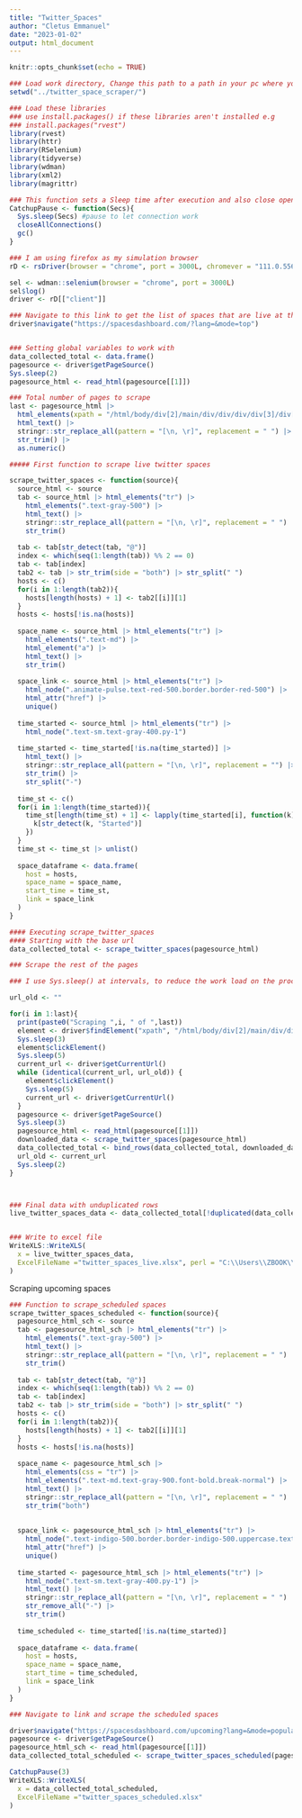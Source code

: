 ```yaml
---
title: "Twitter_Spaces"
author: "Cletus Emmanuel"
date: "2023-01-02"
output: html_document
---
```


```r
knitr::opts_chunk$set(echo = TRUE)
```

```r

### Load work directory, Change this path to a path in your pc where you want to save your files and work from
setwd("../twitter_space_scraper/")

### Load these libraries
### use install.packages() if these libraries aren't installed e.g
### install.packages("rvest")
library(rvest)
library(httr)
library(RSelenium)
library(tidyverse)
library(wdman)
library(xml2)
library(magrittr)

```


```r
### This function sets a Sleep time after execution and also close open connection
CatchupPause <- function(Secs){
  Sys.sleep(Secs) #pause to let connection work
  closeAllConnections()
  gc()
}
```



```r
### I am using firefox as my simulation browser 
rD <- rsDriver(browser = "chrome", port = 3000L, chromever = "111.0.5563.41")

sel <- wdman::selenium(browser = "chrome", port = 3000L)
sel$log()
driver <- rD[["client"]]

```


```r
### Navigate to this link to get the list of spaces that are live at the moment
driver$navigate("https://spacesdashboard.com/?lang=&mode=top")


### Setting global variables to work with
data_collected_total <- data.frame()
pagesource <- driver$getPageSource()
Sys.sleep(2)
pagesource_html <- read_html(pagesource[[1]])

### Total number of pages to scrape
last <- pagesource_html |> 
  html_elements(xpath = "/html/body/div[2]/main/div/div/div/div[3]/div[2]/div/nav/div[2]/div[2]/span/span[14]/button") |> 
  html_text() |> 
  stringr::str_replace_all(pattern = "[\n, \r]", replacement = " ") |> 
  str_trim() |> 
  as.numeric()

```

```r
##### First function to scrape live twitter spaces

scrape_twitter_spaces <- function(source){
  source_html <- source
  tab <- source_html |> html_elements("tr") |> 
    html_elements(".text-gray-500") |> 
    html_text() |> 
    stringr::str_replace_all(pattern = "[\n, \r]", replacement = " ") |> 
    str_trim()
  
  tab <- tab[str_detect(tab, "@")]
  index <- which(seq(1:length(tab)) %% 2 == 0)
  tab <- tab[index]
  tab2 <- tab |> str_trim(side = "both") |> str_split(" ")
  hosts <- c()
  for(i in 1:length(tab2)){
    hosts[length(hosts) + 1] <- tab2[[i]][1]
  }
  hosts <- hosts[!is.na(hosts)]
  
  space_name <- source_html |> html_elements("tr") |> 
    html_elements(".text-md") |> 
    html_element("a") |> 
    html_text() |> 
    str_trim()
  
  space_link <- source_html |> html_elements("tr") |> 
    html_node(".animate-pulse.text-red-500.border.border-red-500") |> 
    html_attr("href") |> 
    unique()
  
  time_started <- source_html |> html_elements("tr") |> 
    html_node(".text-sm.text-gray-400.py-1")
  
  time_started <- time_started[!is.na(time_started)] |>
    html_text() |> 
    stringr::str_replace_all(pattern = "[\n, \r]", replacement = "") |> 
    str_trim() |> 
    str_split("-")
  
  time_st <- c()
  for(i in 1:length(time_started)){
    time_st[length(time_st) + 1] <- lapply(time_started[i], function(k){
      k[str_detect(k, "Started")]
    })
  }
  time_st <- time_st |> unlist()
  
  space_dataframe <- data.frame(
    host = hosts, 
    space_name = space_name, 
    start_time = time_st,
    link = space_link
  )
}

```

```r
#### Executing scrape_twitter_spaces
#### Starting with the base url
data_collected_total <- scrape_twitter_spaces(pagesource_html)

### Scrape the rest of the pages

### I use Sys.sleep() at intervals, to reduce the work load on the processor and to also let some pages finish loading in the background

url_old <- ""

for(i in 1:last){
  print(paste0("Scraping ",i, " of ",last))
  element <- driver$findElement("xpath", "/html/body/div[2]/main/div/div/div/div[3]/div[2]/div/nav/div[2]/div[2]/span/span[15]/button")
  Sys.sleep(3)
  element$clickElement()
  Sys.sleep(5)
  current_url <- driver$getCurrentUrl()
  while (identical(current_url, url_old)) {
    element$clickElement()
    Sys.sleep(5)
    current_url <- driver$getCurrentUrl()
  }
  pagesource <- driver$getPageSource()
  Sys.sleep(3)
  pagesource_html <- read_html(pagesource[[1]])
  downloaded_data <- scrape_twitter_spaces(pagesource_html)
  data_collected_total <- bind_rows(data_collected_total, downloaded_data)
  url_old <- current_url
  Sys.sleep(2)
}



### Final data with unduplicated rows
live_twitter_spaces_data <- data_collected_total[!duplicated(data_collected_total$host),]


### Write to excel file
WriteXLS::WriteXLS(
  x = live_twitter_spaces_data, 
  ExcelFileName ="twitter_spaces_live.xlsx", perl = "C:\\Users\\ZBOOK\\AppData\\Local\\activestate\\cache\\bin\\perl.exe"
)


```


Scraping upcoming spaces
```r
### Function to scrape_scheduled spaces
scrape_twitter_spaces_scheduled <- function(source){
  pagesource_html_sch <- source
  tab <- pagesource_html_sch |> html_elements("tr") |> 
    html_elements(".text-gray-500") |> 
    html_text() |> 
    stringr::str_replace_all(pattern = "[\n, \r]", replacement = " ") |> 
    str_trim()
  
  tab <- tab[str_detect(tab, "@")]
  index <- which(seq(1:length(tab)) %% 2 == 0)
  tab <- tab[index]
  tab2 <- tab |> str_trim(side = "both") |> str_split(" ")
  hosts <- c()
  for(i in 1:length(tab2)){
    hosts[length(hosts) + 1] <- tab2[[i]][1]
  }
  hosts <- hosts[!is.na(hosts)]
  
  space_name <- pagesource_html_sch |> 
    html_elements(css = "tr") |> 
    html_elements(".text-md.text-gray-900.font-bold.break-normal") |> 
    html_text() |> 
    stringr::str_replace_all(pattern = "[\n, \r]", replacement = " ") |> 
    str_trim("both")
    
  
  space_link <- pagesource_html_sch |> html_elements("tr") |> 
    html_node(".text-indigo-500.border.border-indigo-500.uppercase.text-xs.px-2.py-1") |> 
    html_attr("href") |> 
    unique()
  
  time_started <- pagesource_html_sch |> html_elements("tr") |> 
    html_node(".text-sm.text-gray-400.py-1") |> 
    html_text() |> 
    stringr::str_replace_all(pattern = "[\n, \r]", replacement = " ") |> 
    str_remove_all("-") |> 
    str_trim()
  
  time_scheduled <- time_started[!is.na(time_started)]
  
  space_dataframe <- data.frame(
    host = hosts, 
    space_name = space_name, 
    start_time = time_scheduled,
    link = space_link
  )
}

```


```r
### Navigate to link and scrape the scheduled spaces

driver$navigate("https://spacesdashboard.com/upcoming?lang=&mode=popular")
pagesource <- driver$getPageSource()
pagesource_html_sch <- read_html(pagesource[[1]])
data_collected_total_scheduled <- scrape_twitter_spaces_scheduled(pagesource_html_sch)

CatchupPause(3)
WriteXLS::WriteXLS(
  x = data_collected_total_scheduled, 
  ExcelFileName ="twitter_spaces_scheduled.xlsx"
)

```


